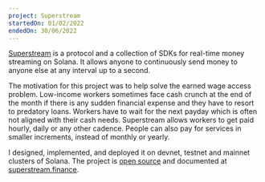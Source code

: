 ```yaml
---
project: Superstream
startedOn: 01/02/2022
endedOn: 30/06/2022
---
```


[Superstream](https://superstream.finance/) is a protocol and a collection of SDKs for real-time
money streaming on Solana. It allows anyone to continuously send money to anyone else at any
interval up to a second.

The motivation for this project was to help solve the earned wage access problem. Low-income
workers sometimes face cash crunch at the end of the month if there is any sudden financial expense
and they have to resort to predatory loans. Workers have to wait for the next payday which is often
not aligned with their cash needs. Superstream allows workers to get paid hourly, daily or any
other cadence. People can also pay for services in smaller increments, instead of monthly or
yearly.

I designed, implemented, and deployed it on devnet, testnet and mainnet clusters of Solana. The
project is [open source](https://github.com/gpahal/superstream) and documented at
[superstream.finance](https://superstream.finance/).
